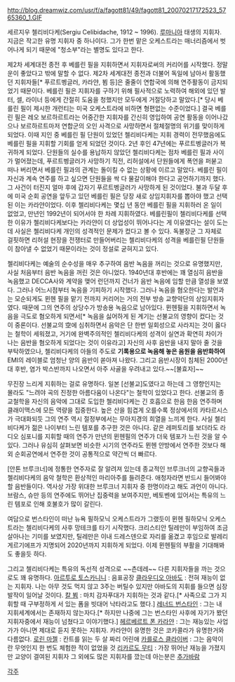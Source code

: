http://blog.dreamwiz.com/usr/f/a/fagott81/49/fagott81_20070217172523_5765360_1.GIF

세르지우 첼리비다케(Sergiu Celibidache, 1912 ~ 1996). [[루마니아]] 태생의 지휘자. 지금은 작고한 유명 지휘자 중 하나이다. 그가 한번 맡은 오케스트라는 매너리즘에서 벗어나게 되기 때문에 "청소부"라는 별명도 있다고 한다.

제2차 세계대전 종전 후 베를린 필을 지휘하면서 지휘자로써의 커리어를 시작했다. 정말 운이 좋았다고 밖에 말할 수 없다. 제2차 세계대전 종전과 더불어 독일에 남아서 활동했던 지휘자들[* 푸르트벵글러, 카라얀, 뵘 등]은 줄줄이 연합국에 의해 연주활동이 금지되었기 때문이다. 베를린 필은 지휘자를 구하기 위해 필사적으로 노력하여 해외에 있던 발터, 셀, 라이너 등에게 간절히 도움을 청했지만 모두에게 거절당하고 말았다.[* 당시 베를린 필이 제시한 개런티는 미국 오케스트라에 비하면 형편없는 수준이었다.] 결국 베를린 필은 레오 보르하르트라는 어중간한 지휘자를 간신히 영입하여 공연 활동을 이어나갔으나 보르하르트마저 연합군의 오인 사격으로 사망하면서 절체절명의 위기를 맞이하게 되었다. 이때 지인 중 베를린 필 단원이 있었던 첼리비다케는 지휘 경력이 전무했음에도 베를린 필을 지휘할 기회를 얻게 되었던 것이다. 2년 후인 47년에는 푸르트벵글러가 복귀하게 되었다. 단원들의 실수를 용납하지 않았던 첼리비다케는 점차 베를린 필과 사이가 멀어졌는데, 푸르트벵글러가 사망하기 직전, 리허설에서 단원들에게 폭언을 퍼붇고 떠나 버리면서 베를린 필과의 관계는 돌이킬 수 없는 상황에 이르고 말았다. 베를린 필이 자신과 계속 연주를 하고 싶으면 단원들을 싹 다 물갈이해야 한다고 공언하기까지 했다. 그 사건이 터진지 얼마 후에 갑자기 푸르트벵글러가 사망하게 된 것이었다. 불과 두달 후에 미국 순회 공연을 앞두고 있던 베를린 필은 당장 새로 상임지휘자를 뽑아야 했고 선택된 이는 카라얀이었다. 이후 첼리비다케는 몇십 년 동안 베를린 필을 지휘하러 온 일이 없었고, 만년인 1992년이 되어서야 한 차례 지휘하였다. 베를린필이 첼리비다케를 선택한 이유가 첼리비다케보다는 카라얀이 더 상업성이 뛰어나다는 게 이유였다는 설이 도는데 사실은 첼리비다케 개인의 성격적인 문제가 컸다고 볼 수 있다. 독불장군 그 자체로 걸핏하면 리허설 현장을 전쟁터로 만들어버리는 첼리비다케의 성격을 베를린필 단원들이 참아낼 수 없었기 때문이라는 것이 정설로 굳혀지고 있다.

첼리비다케는 예술의 순수성을 매우 추구하여 음반 녹음을 꺼리는 것으로 유명했지만, 사실 처음부터 음반 녹음을 꺼린 것은 아니었다. 1940년대 후반에는 꽤 열심히 음반을 녹음했고 DECCA사와 계약을 맺어 런던까지 건너가 음반 녹음에 임할 만큼 열성을 보였다. 그러나 어느시점부터 녹음을 기피하기 시작했다. 그러나 녹음을 혐오한다는 발언과는 모순되게도 뮌헨 필을 맡기 전까지 커리어는 거의 전부 방송 교향악단의 상임지휘자였다. 때문에 그의 연주의 상당수가 방송용 녹음으로 남아있다. 뮌헨필을 지휘하면서 녹음을 극도로 혐오하게 되면서[* 녹음을 싫어하게 된 계기는 선불교의 영향이 컸다는 것이 중론이다. 선불교의 空에 심취하면서 음악은 단 한번 일회성으로 사라지는 것이 옳다는 철학이 세워졌고, 거기에 완벽주의적인 첼리비다케의 성격이 실연과 확연히 차이가 나는 음반을 혐오하게 되었다는 것이 이유라고] 자신의 사후 음반을 내지 말아 줄 것을 부탁하였으나, 첼리비다케의 아들의 주도로 '''기록용으로 녹음해 놓은 음원을 음반화하여''' EMI의 레이블로 엄청난 양의 음반이 쏟아져 나왔다. 그리고 음반시장이 침체된 2000년대 후반, 염가 박스반까지 나오면서 아주 사골을 우려내고 있다.~~[불효자]~~ 

무진장 느리게 지휘하는 걸로 유명하다. 일본 [선불교]도였다고 하는데 그 영향인지는 몰라도 "느려야 곡의 진정한 아름다움이 나온다"는 철학이 있었다고 한다. 선불교의 종교철학을 자신의 음악에 그대로 도입한 첼리비다케는 긴 호흡으로 한음 한음 연주하며 클래이맥스에 모든 역량을 집중한다. 높은 산을 힘겹게 오를수록 정상에서의 카타르시스가 극대화되듯 그의 연주 역시 절정부에서는 무아지경의 희열을 느끼게 한다. 사실 첼리비다케가 젊은 나이부터 느린 템포를 추구한 것은 아니다. 같은 레퍼토리를 보더라도 라디오 심포니를 지휘할 때의 연주가 만년의 뮌헨필의 연주가 더욱 템포가 느린 것을 알 수 있다. 그러나 유심히 살펴보면 비슷한 시기의 연주라도 뮌헨 안방에서 연주한 것보다 해외 순회공연에서 연주한 것이 공통적으로 약간씩 더 빠르다.

[안톤 브루크너]에 정통한 연주자로 잘 알려져 있는데 종교적인 브루크너의 교향곡들과 첼리비다케의 음악 철학은 환상적인 마리아주를 들려준다. 애청자라면 반드시 들어봐야 할 음반들이다. 역사상 가장 위대한 브루크너 지휘자 중 한명이라고 해도 과언이 아니다. 브람스, 슈만 등의 연주에도 뛰어난 집중력을 보여주지만, 베토벤에 있어서는 특유의 느린 템포로 인해 호불호가 많이 갈린다. 

여담으로 번스타인이 떠난 뉴욕 필하모닉 오케스트라가 그랬듯이 뮌헨 필하모닉 오케스트라는 첼리비다케의 사후 망테크를 타기 시작했다. 크리스티안 틸레만이 부임하여 조금 살아나는 기미를 보였지만, 틸레만은 이내 드레스덴으로 자리를 옮겼고 후임으로 발레리 게르기에프가 지명되어 2020년까지 지휘하게 되었다. 이제 뮌헨필의 부활을 기대해봐도 좋을듯 하다.

그리고 첼리비다케는 특유의 독선적 성격으로 ~~츤데레~~ 다른 지휘자들을 까는 것으로도 꽤 유명하다.
[[아르투로 토스카니니]] : 음표공장
[[클라우디오 아바도]] : 전혀 재능이 없는 지휘자. 나는 아무 것도 먹지 않고 3주는 버틸수 있지만 아바도의 지휘를 들으면 심장발작이 일어날 것이다. 
[[칼 뵘]] : 마치 감자푸대가 지휘하는 것과 같다.[* 사족으로 그가 지휘할 때 구부정하게 서 있는 폼을 빗대어 낙타라고도 했다.]
[[레너드 번스타인]] : 그는 내 지휘세계에서는 존재하지 않는자다.[* 하지만 나중에 그는 번스타인 사후에 자기가 봤던 지휘자중에서 재능이 넘쳤다고 이야기했다.]
[[헤르베르트 폰 카라얀]] : 그는 재능있는 사업가가 아니면 제대로 듣지 못하는 지휘자. 카라얀이 유명한 것은 코카콜라가 유명한거와 다름없다.
[[로린 마젤]] : 칸트를 읽는 두 살 짜리 어린애
[[카를로스 클라이버]] : 그는 음악이란 무엇인지 한 번도 체험한 적이 없었을 것
[[리카르도 무티]] : 가장 뛰어난 재능을 가졌지만 교양이 결여된 지휘자
그 외에도 많은 지휘자를 깠는데 아는분은 [[추가바람]]

[[각주]]
